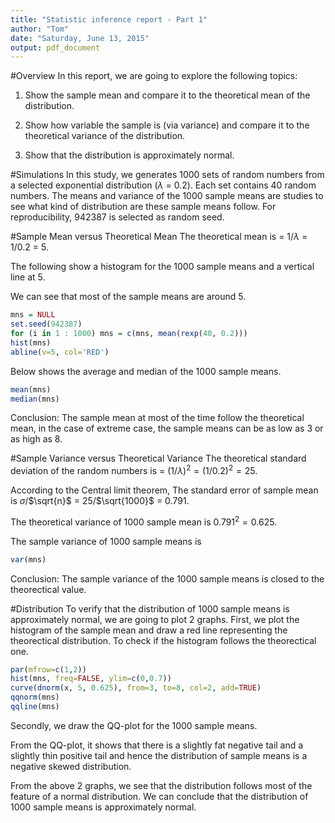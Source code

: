 ```yaml
---
title: "Statistic inference report - Part 1"
author: "Tom"
date: "Saturday, June 13, 2015"
output: pdf_document
---
```


#Overview
In this report, we are going to explore the following topics:

1. Show the sample mean and compare it to the theoretical mean of the distribution.

2. Show how variable the sample is (via variance) and compare it to the theoretical variance of the distribution.

3. Show that the distribution is approximately normal.

#Simulations
In this study, we generates 1000 sets of random numbers from a selected exponential distribution ($\lambda$ = 0.2). Each set contains 40 random numbers.
The means and variance of the 1000 sample means are studies to see what kind of distribution are these sample means follow. 
For reproducibility, 942387 is selected as random seed.

#Sample Mean versus Theoretical Mean
The theoretical mean is = 1/$\lambda$ = 1/0.2 = 5.

The following show a histogram for the 1000 sample means and a vertical line at 5.

We can see that most of the sample means are around 5.
```r
mns = NULL
set.seed(942387)
for (i in 1 : 1000) mns = c(mns, mean(rexp(40, 0.2)))
hist(mns)
abline(v=5, col='RED')
```

Below shows the average and median of the 1000 sample means.
```r
mean(mns)
median(mns)
```
Conclusion: The sample mean at most of the time follow the theoretical mean, in the case of extreme case, the sample means can be as low as 3 or as high as 8.

#Sample Variance versus Theoretical Variance
The theoretical standard deviation of the random numbers is = $(1/\lambda)^2 = (1/0.2)^2 = 25$.

According to the Central limit theorem, The standard error of sample mean is $\sigma$/$\sqrt{n}$ = 25/$\sqrt{1000}$ = 0.791.

The theoretical variance of 1000 sample mean is $0.791^2 = 0.625$.

The sample variance of 1000 sample means is
```r
var(mns)
```
Conclusion: The sample variance of the 1000 sample means is closed to the theorectical value.

#Distribution
To verify that the distribution of  1000 sample means is approximately normal, we are going to plot 2 graphs.
First, we plot the histogram of the sample mean and draw a red line representing the theorectical distribution. To check if the histogram follows the theorectical one.

```r
par(mfrow=c(1,2))
hist(mns, freq=FALSE, ylim=c(0,0.7))
curve(dnorm(x, 5, 0.625), from=3, to=8, col=2, add=TRUE)
qqnorm(mns)
qqline(mns)
```

Secondly, we draw the QQ-plot for the 1000 sample means.

From the QQ-plot, it shows that there is a slightly fat negative tail and a slightly thin positive tail and hence the distribution of sample means is a negative skewed distribution.

From the above 2 graphs, we see that the distribution follows most of the feature of a normal distribution. We can conclude that the distribution of 1000 sample means is approximately normal.